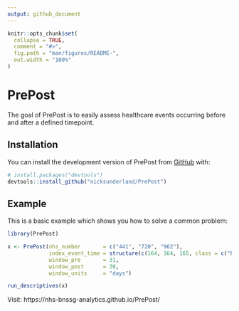 ```yaml
---
output: github_document
---
```


<!-- README.md is generated from README.Rmd. Please edit that file -->

```r
knitr::opts_chunk$set(
  collapse = TRUE,
  comment = "#>",
  fig.path = "man/figures/README-",
  out.width = "100%"
)
```

# PrePost

<!-- badges: start -->
<!-- badges: end -->

The goal of PrePost is to easily assess healthcare events occurring before and after a defined timepoint. 

## Installation

You can install the development version of PrePost from [GitHub](https://github.com/) with:

``` r
# install.packages("devtools")
devtools::install_github("nicksunderland/PrePost")
```

## Example

This is a basic example which shows you how to solve a common problem:

```r
library(PrePost)

x <- PrePost(nhs_number       = c("441", "720", "962"),
             index_event_time = structure(c(164, 164, 165, class = c("POSIXct",  "POSIXt"), tzone = "GMT")),
             window_pre       = 31,
             window_post      = 30, 
             window_units     = "days")

run_descriptives(x)
```

Visit: https://nhs-bnssg-analytics.github.io/PrePost/
